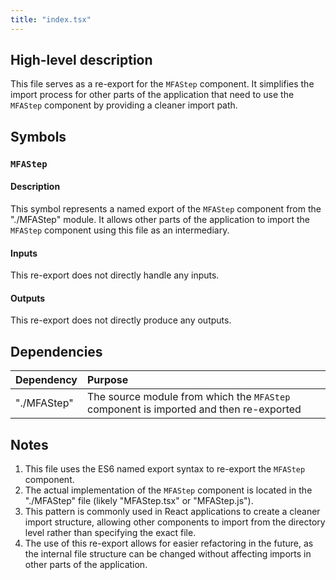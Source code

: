 ```yaml
---
title: "index.tsx"
---
```


## High-level description

This file serves as a re-export for the `MFAStep` component. It simplifies the import process for other parts of the application that need to use the `MFAStep` component by providing a cleaner import path.

## Symbols

### `MFAStep`

#### Description

This symbol represents a named export of the `MFAStep` component from the "./MFAStep" module. It allows other parts of the application to import the `MFAStep` component using this file as an intermediary.

#### Inputs

This re-export does not directly handle any inputs.

#### Outputs

This re-export does not directly produce any outputs.

## Dependencies

| Dependency | Purpose |
|:-----------|:--------|
| "./MFAStep" | The source module from which the `MFAStep` component is imported and then re-exported |

## Notes

1. This file uses the ES6 named export syntax to re-export the `MFAStep` component.
2. The actual implementation of the `MFAStep` component is located in the "./MFAStep" file (likely "MFAStep.tsx" or "MFAStep.js").
3. This pattern is commonly used in React applications to create a cleaner import structure, allowing other components to import from the directory level rather than specifying the exact file.
4. The use of this re-export allows for easier refactoring in the future, as the internal file structure can be changed without affecting imports in other parts of the application.
